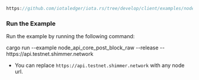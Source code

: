 
<DotEnvWarning/>

```rust reference
https://github.com/iotaledger/iota.rs/tree/develop/client/examples/node_api_core/05_post_block_raw.rs
```

### Run the Example

Run the example by running the following command:

<CodeBlock className="language-bash">
    cargo run --example node_api_core_post_block_raw --release -- https://api.testnet.shimmer.network
</CodeBlock>

* You can replace `https://api.testnet.shimmer.network` with any node url.
